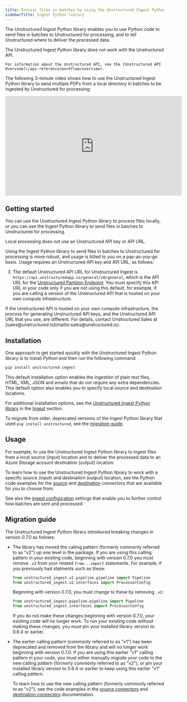 ```yaml
---
title: Process files in batches by using the Unstructured Ingest Python library
sidebarTitle: Ingest Python library
---
```


The Unstructured Ingest Python library enables you to use Python code to send files in batches to Unstructured for processing, and to tell Unstructured where to deliver the processed data.

<Note>
    The Unstructured Ingest Python library does not work with the Unstructured API.

    For information about the Unstructured API, see the [Unstructured API Overview](/api-reference/workflow/overview).
</Note>

The following 3-minute video shows how to use the Unstructured Ingest Python library to send multiple PDFs from a local directory in batches to be ingested by Unstructured for processing:

<iframe
  width="560"
  height="315"
  src="https://www.youtube.com/embed/tSKHFXsBQ-c"
  title="YouTube video player"
  frameborder="0"
  allow="accelerometer; autoplay; clipboard-write; encrypted-media; gyroscope; picture-in-picture"
  allowfullscreen
></iframe>

## Getting started


You can use the Unstructured Ingest Python library to process files locally, or you can use the Ingest Python library to send files in batches to Unstructured for processing.

Local processing does not use an Unstructured API key or API URL.

Using the Ingest Python library to send files in batches to Unstructured for processing is more robust, and usage is billed to you on a pay-as-you-go basis. Usage requires an Unstructured API key and API URL, as follows:

<GetStartedSimpleAPIOnly />

3. The default Unstructured API URL for Unstructured Ingest is `https://api.unstructuredapp.io/general/v0/general`, which is the API URL for the [Unstructured Partition Endpoint](/api-reference/partition/overview).
   You must specify this API URL in your 
   code only if you are not using this default, for example, if you are calling a version of the Unstructured API that is hosted on your own compute infrastructure. 

<Note>
  If the Unstructured API is hosted on your own compute infrastructure, the process
  for generating Unstructured API keys, and the Unstructured API URL that you use, are different. 
  For details, contact Unstructured Sales at 
  [sales@unstructured.io](mailto:sales@unstructured.io).
</Note>

## Installation

One approach to get started quickly with the Unstructured Ingest Python library is to install Python and then run the following command:

```bash
pip install unstructured-ingest
```

This default installation option enables the ingestion of plain text files, HTML, XML, JSON and emails that do not require any extra dependencies. This default option also enables you to specify local source and destination locations.


<AdditionalIngestDependencies />

For additional installation options, see the [Unstructured Ingest Python library](/ingestion/python-ingest) in the [Ingest](/ingestion/overview) section.

<Info>To migrate from older, deprecated versions of the Ingest Python library that used `pip install unstructured`, see the [migration guide](/ingestion/overview#migration-guide).</Info>

## Usage

For example, to use the Unstructured Ingest Python library to ingest files from a local source (input) location and to deliver the processed data to an Azure Storage account destination (output) location:


<CodeGroup>
  <AzureAPIPyV2 />
</CodeGroup>

To learn how to use the Unstructured Ingest Python library to work with a specific source (input) and destination (output) location, see the Python code examples for the [source](/ingestion/source-connectors/overview) and [destination](/ingestion/destination-connectors/overview) connectors that are available for you to choose from.

See also the [ingest configuration](/ingestion/ingest-configuration/overview) settings that enable you to further control how batches are sent and processed.

## Migration guide

The Unstructured Ingest Python library introduced breaking changes in version 0.7.0 as follows:

- The library has moved the calling pattern (formerly commonly referred to as "v2") up one level in the package. If you are using this calling pattern 
  in your existing code, beginning with version 0.7.0 you must remove `.v2` from your related `from...import` statements. For example, if you previously had statments 
  such as these:

  ```python
  from unstructured_ingest.v2.pipeline.pipeline import Pipeline
  from unstructured_ingest.v2.interfaces import ProcessorConfig
  ```
  
  Beginning with version 0.7.0, you must change to these by removing `.v2`:

  ```python
  from unstructured_ingest.pipeline.pipeline import Pipeline
  from unstructured_ingest.interfaces import ProcessorConfig
  ```

  If you do not make these changes beginning with version 0.7.0, your existing code will no longer work. To run your existing code 
  without making these changes, you must pin your installed library version to 0.6.4 or earlier.

- The earlier calling pattern (commonly referred to as "v1") has been deprecated and removed from the library and will no longer work beginning with version 0.7.0. If you are using this earlier "v1" calling pattern in your code, you must 
  either manually migrate your code to the new calling pattern (formerly commonly referred to as "v2"), or pin your installed library version to 0.6.4 or earlier to keep using this earlier "v1" calling pattern.

  To learn how to use the new calling pattern (formerly commonly referred to as "v2"), see the code examples in the 
  [source connectors](/ingestion/source-connectors/overview) and [destination connectors](/ingestion/destination-connectors/overview) documentation.